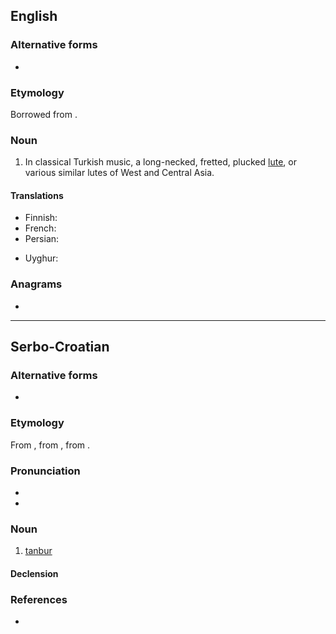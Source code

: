 ==English==

===Alternative forms===
* {{l|en|tambur}}

===Etymology===
Borrowed from {{bor|en|fa|تنبور|tr=tanbur|sc=fa-Arab}}.

===Noun===
{{en-noun}}

# {{lb|en|music}} In classical Turkish music, a long-necked, fretted, plucked [[lute]], or various similar lutes of West and Central Asia.

====Translations====
{{trans-top|instrument}}
* Finnish: {{t|fi|pitkäkaulaluuttu}}
* French: {{t+|fr|tanbour|m}}
* Persian: {{t+|fa|تنبور|tr=tanbur}}
{{trans-mid}}
* Uyghur: {{t|ug|تەمبۈر}}
{{trans-bottom}}

===Anagrams===
* {{anagrams|en|a=abnrtu|nut bar|nut-bar|nutbar|turban}}

----

==Serbo-Croatian==

===Alternative forms===
* {{l|sh|tàmbūr}}

===Etymology===
From {{etyl|ota|sh}} {{m|ota|tr=tanbura}}, from {{etyl|ar|sh}} {{m|ar|طُنْبُور}}, from {{etyl|fa|sh}} {{m|fa|دنب بره|tr=dünb-i bereh||lamb's tail}}.

===Pronunciation===
* {{IPA|/tǎnbuːr/|lang=sh}}
* {{hyphenation|tan|bur|lang=sh}}

===Noun===
{{sh-noun|g=m|head=tànbūr}}

# [[#English|tanbur]]

====Declension====
{{sh-decl-noun
|tànbūr|tanburi
|tanbúra|tanbura
|tanburu|tanburima
|tanbur|tanbure
|tanbure|tanburi
|tanburu|tanburima
|tanburom|tanburima
}}

===References===
* {{R:sh:HJP|d1ZuXhQ%3D}}